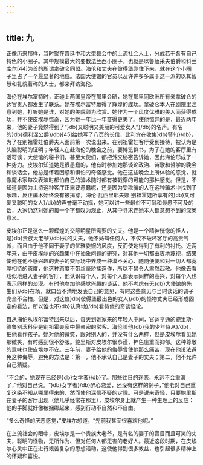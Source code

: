 ```yaml
---
---
---
```

title: 九
---




正像历来那样，当时聚在宫廷中和大型舞会中的上流社会人士，分成若干各有自己特色的小圈子。其中规模最大的要数法兰西小圈子，也就是以鲁缅采夫伯爵和科兰库尔[44]为首的所谓拿破仑同盟。海伦和丈夫在彼得堡刚住下来，就在这个小圈子里占了一个最显著的地位。法国大使馆的官员以及许许多多属于这一派的以其智慧和礼貌著称的人士，都来拜访海伦。

海伦在埃尔富特时，正碰上两国皇帝在那里会晤，她在那里同欧洲所有亲拿破仑的达官贵人都发生了联系。她在埃尔富特赢得了辉煌的成功。拿破仑本人在剧院里注意到她，打听她是谁，对她的美貌颇为欣赏。她作为一个风度优雅的美人而获得成功，并不使皮埃尔惊奇，因为她一年比一年变得更美了。使他惊异的是，最近两年来，他的妻子竟然得到了“}db}又聪明又美丽的可爱女人”}/db}的名声。有名的}db}德利涅公爵}/db}[45]给她写了八页的长信，比利宾在收集}db}警句}/db}，为了在别祖霍娃伯爵夫人面前第一次说出来。在别祖霍娃客厅受到接待，被认为是头脑聪明的证明；年轻人在赴海伦的晚会之前，要博览群书，为了在她的客厅里有话可谈；大使馆的秘书们，甚至大使们，都把外交秘密告诉她，因此海伦形成了一种势力。皮埃尔知道她是很愚蠢的，他有时参加她那谈论政治、诗歌和哲学的晚会和谈话会，他总是怀着困惑和惧怕的奇怪感觉。他在这些晚会上所体验的感觉，就像魔术家每次表演时都怕自己的骗术随时都有被戳穿的可能的那种感觉。但是，不知道是因为主持这种客厅正需要愚蠢呢，还是因为受欺骗的人在这种骗术中找到了乐趣，反正骗术始终没有被揭穿，海伦·瓦西里耶夫娜·别祖霍娃所享有的}db}又可爱又聪明的女人}/db}的声誉毫不动摇，她可以讲一些最俗不可耐和最愚不可及的话，大家仍然对她的每一个字都叹为观止，从其中寻求连她本人都意想不到的深奥意义。

皮埃尔正是这么一颗辉煌的交际明星所需要的丈夫。他是一个精神恍惚的怪人，是}db}贵族大老爷}/db}式的丈夫，他不妨碍任何人，不仅不破坏客厅的高贵气派，而且由于他不同于妻子的优雅委婉的风度，反而使她得到了有利的衬托。近两年来，由于皮埃尔的兴趣集中在抽象问题的研究，对其他一切都由衷地蔑视，结果使他在他不感兴趣的妻子的交际场中养成一种漠不关心、随随便便和对一切人都宽厚相待的态度，他这种态度不带丝毫矫揉造作，所以不禁令人肃然起敬。他像去看戏似地进入妻子的客厅，他认识每个人，对每个人都表示同样的高兴，对每个人也表示同样的淡漠。有时他参加他感觉兴趣的谈话，他不考虑有无}db}大使馆的先生们}/db}在场，就口齿不清地发表自己的意见，有时这些意见与当时谈话的调子完全不合拍。但是，对这位}db}彼得堡最出色的女人}/db}的怪物丈夫已经形成固定的看法，所以谁也不}db}认真地}/db}看待他的奇谈怪论。

自从海伦从埃尔富特回来以后，每天到她家来的年轻人中间，官运亨通的鲍里斯·德鲁别茨科伊是别祖霍夫家中最亲密的常客。海伦叫他}db}我的少年侍从}/db}，把他看作孩子。她对他的微笑，跟对别人的，并没有什么两样，但是皮埃尔看见她那微笑，有时感到很不舒服。鲍里斯对皮埃尔很恭谨，神色庄重而抑郁。这种尊敬的意味也使皮埃尔不安。三年前，妻子给他的侮辱曾使他那么痛苦，现在他设法避免这种侮辱，避免的方法是：第一，他不承认自己是妻子的丈夫；第二，他不允许自己猜疑。

“不会的，她现在已经是}db}女学者}/db}了。那些往日的迷恋，永远不会重演了，”他对自己说。“}db}女学者}/db}醉心恋爱，还没有这样的例子，”他老对自己重复这条不知从哪里得来的、然而使他深信不疑的定理。可是说来奇怪，只要鲍里斯在妻子的客厅出现（他几乎经常在那里），皮埃尔身上就产生一种生理上的反应：他的手脚就好像被捆绑起来，感到行动不自然和不自由。

“多么奇怪的厌恶感觉，”皮埃尔想道，“先前我甚至很喜欢他呢。”

在上流社会的眼中，皮埃尔是一个贵族大老爷，是有名的妻子的盲目而且可笑的丈夫，聪明的怪物，无所作为、但对任何人都无害的老好人。最近这段时期，在皮埃尔心灵中正在进行艰苦复杂的思想活动，这使他得到很多教益，也引起很多精神上的怀疑和喜悦。